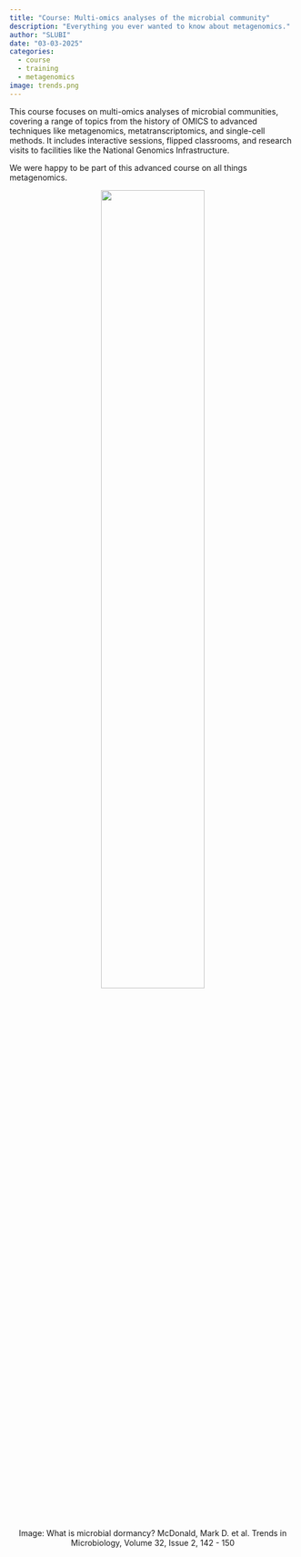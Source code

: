 ```yaml
---
title: "Course: Multi-omics analyses of the microbial community"
description: "Everything you ever wanted to know about metagenomics."
author: "SLUBI"
date: "03-03-2025"
categories:
  - course
  - training
  - metagenomics
image: trends.png
---
```



This course focuses on multi-omics analyses of microbial communities, covering a range of topics from the history of OMICS to advanced techniques like metagenomics, metatranscriptomics, and single-cell methods. It includes interactive sessions, flipped classrooms, and research visits to facilities like the National Genomics Infrastructure. 

We were happy to be part of this advanced course on all things metagenomics. 

<center>
![](trends.png){ .class width=60%}

Image: 
What is microbial dormancy?
McDonald, Mark D. et al.
Trends in Microbiology, Volume 32, Issue 2, 142 - 150
